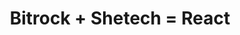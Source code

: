 ---
title: "Bitrock + Shetech = React"
metaTitle: "Bitrock + Shetech = React"
metaDescription: "Bitrock + Shetech = React"
---